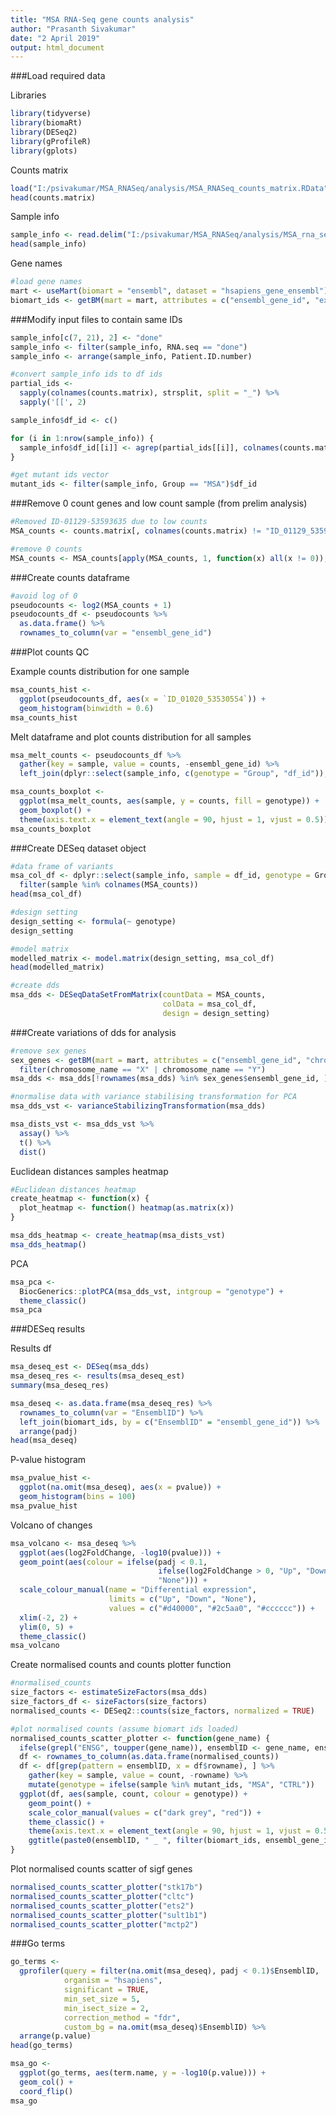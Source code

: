 ```yaml
---
title: "MSA RNA-Seq gene counts analysis"
author: "Prasanth Sivakumar"
date: "2 April 2019"
output: html_document
---
```


###Load required data

Libraries
```r
library(tidyverse)
library(biomaRt)
library(DESeq2)
library(gProfileR)
library(gplots)
```

Counts matrix
```r
load("I:/psivakumar/MSA_RNASeq/analysis/MSA_RNASeq_counts_matrix.RData")
head(counts.matrix)
```

Sample info
```r
sample_info <- read.delim("I:/psivakumar/MSA_RNASeq/analysis/MSA_rna_seq_master.txt")
head(sample_info)
```

Gene names
```r
#load gene names
mart <- useMart(biomart = "ensembl", dataset = "hsapiens_gene_ensembl")
biomart_ids <- getBM(mart = mart, attributes = c("ensembl_gene_id", "external_gene_name"))
```

###Modify input files to contain same IDs
```r
sample_info[c(7, 21), 2] <- "done"
sample_info <- filter(sample_info, RNA.seq == "done")
sample_info <- arrange(sample_info, Patient.ID.number)

#convert sample_info ids to df ids
partial_ids <-    
  sapply(colnames(counts.matrix), strsplit, split = "_") %>% 
  sapply('[[', 2)

sample_info$df_id <- c()

for (i in 1:nrow(sample_info)) {
  sample_info$df_id[[i]] <- agrep(partial_ids[[i]], colnames(counts.matrix), value = TRUE, max = list(sub = 0, ins = 0))
}

#get mutant ids vector
mutant_ids <- filter(sample_info, Group == "MSA")$df_id
```

###Remove 0 count genes and low count sample (from prelim analysis)
```r
#Removed ID-01129-53593635 due to low counts
MSA_counts <- counts.matrix[, colnames(counts.matrix) != "ID_01129_53593635"]

#remove 0 counts
MSA_counts <- MSA_counts[apply(MSA_counts, 1, function(x) all(x != 0)), ]
```

###Create counts dataframe
```r
#avoid log of 0
pseudocounts <- log2(MSA_counts + 1)
pseudocounts_df <- pseudocounts %>%
  as.data.frame() %>%
  rownames_to_column(var = "ensembl_gene_id")
```

###Plot counts QC

Example counts distribution for one sample
```r
msa_counts_hist <- 
  ggplot(pseudocounts_df, aes(x = `ID_01020_53530554`)) + 
  geom_histogram(binwidth = 0.6)
msa_counts_hist
```

Melt dataframe and plot counts distribution for all samples
```r
msa_melt_counts <- pseudocounts_df %>%
  gather(key = sample, value = counts, -ensembl_gene_id) %>%
  left_join(dplyr::select(sample_info, c(genotype = "Group", "df_id")), by = c("sample" = "df_id"))

msa_counts_boxplot <-
  ggplot(msa_melt_counts, aes(sample, y = counts, fill = genotype)) +
  geom_boxplot() +
  theme(axis.text.x = element_text(angle = 90, hjust = 1, vjust = 0.5))
msa_counts_boxplot
```

###Create DESeq dataset object
```r
#data frame of variants
msa_col_df <- dplyr::select(sample_info, sample = df_id, genotype = Group) %>%
  filter(sample %in% colnames(MSA_counts))
head(msa_col_df)

#design setting
design_setting <- formula(~ genotype)
design_setting

#model matrix
modelled_matrix <- model.matrix(design_setting, msa_col_df)
head(modelled_matrix)

#create dds
msa_dds <- DESeqDataSetFromMatrix(countData = MSA_counts, 
                                  colData = msa_col_df, 
                                  design = design_setting)
```

###Create variations of dds for analysis
```r
#remove sex genes
sex_genes <- getBM(mart = mart, attributes = c("ensembl_gene_id", "chromosome_name")) %>%
  filter(chromosome_name == "X" | chromosome_name == "Y")
msa_dds <- msa_dds[!rownames(msa_dds) %in% sex_genes$ensembl_gene_id, ]

#normalise data with variance stabilising transformation for PCA
msa_dds_vst <- varianceStabilizingTransformation(msa_dds)

msa_dists_vst <- msa_dds_vst %>%
  assay() %>%
  t() %>%
  dist()
```

Euclidean distances samples heatmap
```r
#Euclidean distances heatmap
create_heatmap <- function(x) {
  plot_heatmap <- function() heatmap(as.matrix(x))
}

msa_dds_heatmap <- create_heatmap(msa_dists_vst)
msa_dds_heatmap()
```

PCA
```r
msa_pca <-
  BiocGenerics::plotPCA(msa_dds_vst, intgroup = "genotype") +
  theme_classic()
msa_pca 
```

###DESeq results

Results df
```r
msa_deseq_est <- DESeq(msa_dds)
msa_deseq_res <- results(msa_deseq_est)
summary(msa_deseq_res)

msa_deseq <- as.data.frame(msa_deseq_res) %>%
  rownames_to_column(var = "EnsemblID") %>%
  left_join(biomart_ids, by = c("EnsemblID" = "ensembl_gene_id")) %>%
  arrange(padj) 
head(msa_deseq)
```

P-value histogram
```r
msa_pvalue_hist <-
  ggplot(na.omit(msa_deseq), aes(x = pvalue)) +
  geom_histogram(bins = 100)
msa_pvalue_hist
```

Volcano of changes
```r
msa_volcano <- msa_deseq %>%
  ggplot(aes(log2FoldChange, -log10(pvalue))) +
  geom_point(aes(colour = ifelse(padj < 0.1, 
                                 ifelse(log2FoldChange > 0, "Up", "Down"), 
                                 "None"))) +
  scale_colour_manual(name = "Differential expression",
                      limits = c("Up", "Down", "None"),
                      values = c("#d40000", "#2c5aa0", "#cccccc")) +
  xlim(-2, 2) +
  ylim(0, 5) +
  theme_classic()
msa_volcano
```

Create normalised counts and counts plotter function
```r
#normalised_counts
size_factors <- estimateSizeFactors(msa_dds)
size_factors_df <- sizeFactors(size_factors)
normalised_counts <- DESeq2::counts(size_factors, normalized = TRUE)

#plot normalised counts (assume biomart ids loaded)
normalised_counts_scatter_plotter <- function(gene_name) {
  ifelse(grepl("ENSG", toupper(gene_name)), ensemblID <- gene_name, ensemblID <- filter(biomart_ids, external_gene_name == toupper(gene_name))$ensembl_gene_id)
  df <- rownames_to_column(as.data.frame(normalised_counts))
  df <- df[grep(pattern = ensemblID, x = df$rowname), ] %>%
    gather(key = sample, value = count, -rowname) %>%
    mutate(genotype = ifelse(sample %in% mutant_ids, "MSA", "CTRL"))
  ggplot(df, aes(sample, count, colour = genotype)) +
    geom_point() +
    scale_color_manual(values = c("dark grey", "red")) +
    theme_classic() +
    theme(axis.text.x = element_text(angle = 90, hjust = 1, vjust = 0.5)) +
    ggtitle(paste0(ensemblID, " _ ", filter(biomart_ids, ensembl_gene_id == ensemblID)$external_gene_name))
}
```

Plot normalised counts scatter of sigf genes
```r
normalised_counts_scatter_plotter("stk17b")
normalised_counts_scatter_plotter("cltc")
normalised_counts_scatter_plotter("ets2")
normalised_counts_scatter_plotter("sult1b1")
normalised_counts_scatter_plotter("mctp2")
```

###Go terms
```r
go_terms <-
  gprofiler(query = filter(na.omit(msa_deseq), padj < 0.1)$EnsemblID, 
            organism = "hsapiens", 
            significant = TRUE,
            min_set_size = 5,
            min_isect_size = 2,
            correction_method = "fdr", 
            custom_bg = na.omit(msa_deseq)$EnsemblID) %>%
  arrange(p.value)
head(go_terms)

msa_go <- 
  ggplot(go_terms, aes(term.name, y = -log10(p.value))) +
  geom_col() +
  coord_flip()
msa_go
```

